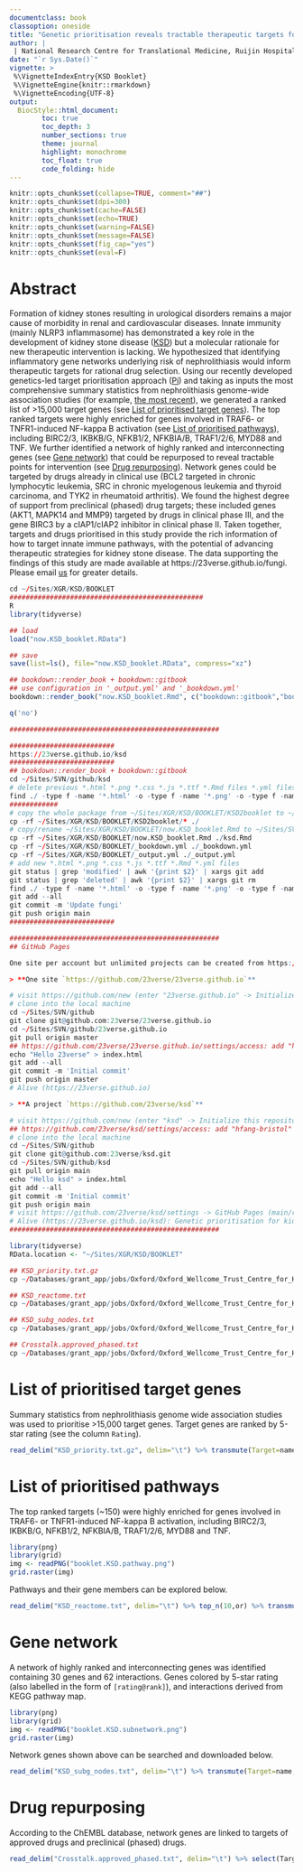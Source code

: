```yaml
---
documentclass: book
classoption: oneside
title: "Genetic prioritisation reveals tractable therapeutic targets for kidney stone disease"
author: |
 | National Research Centre for Translational Medicine, Ruijin Hospital, Shanghai Jiao Tong University School of Medicine
date: "`r Sys.Date()`"
vignette: >
 %\VignetteIndexEntry{KSD Booklet}
 %\VignetteEngine{knitr::rmarkdown}
 %\VignetteEncoding{UTF-8}
output: 
  BiocStyle::html_document:
        toc: true
        toc_depth: 3
        number_sections: true
        theme: journal
        highlight: monochrome
        toc_float: true
        code_folding: hide
---
```


```r
knitr::opts_chunk$set(collapse=TRUE, comment="##")
knitr::opts_chunk$set(dpi=300)
knitr::opts_chunk$set(cache=FALSE)
knitr::opts_chunk$set(echo=TRUE)
knitr::opts_chunk$set(warning=FALSE)
knitr::opts_chunk$set(message=FALSE)
knitr::opts_chunk$set(fig_cap="yes")
knitr::opts_chunk$set(eval=F)
```


# Abstract {#index}

Formation of kidney stones resulting in urological disorders remains a major cause of morbidity in renal and cardiovascular diseases. Innate immunity (mainly NLRP3 inflammasome) has demonstrated a key role in the development of kidney stone disease ([KSD](https://www.nhs.uk/conditions/Kidney-stones/)) but a molecular rationale for new therapeutic intervention is lacking. We hypothesized that identifying inflammatory gene networks underlying risk of nephrolithiasis would inform therapeutic targets for rational drug selection. Using our recently developed genetics-led target prioritisation approach ([Pi](https://pubmed.ncbi.nlm.nih.gov/31253980)) and taking as inputs the most comprehensive summary statistics from nephrolithiasis genome-wide association studies (for example, [the most recent](https://pubmed.ncbi.nlm.nih.gov/31729369)), we generated a ranked list of >15,000 target genes (see [List of prioritised target genes]). The top ranked targets were highly enriched for genes involved in TRAF6- or TNFR1-induced NF-kappa B activation (see [List of prioritised pathways]), including BIRC2/3, IKBKB/G, NFKB1/2, NFKBIA/B, TRAF1/2/6, MYD88 and TNF. We further identified a network of highly ranked and interconnecting genes (see [Gene network]) that could be repurposed to reveal tractable points for intervention (see [Drug repurposing]). Network genes could be targeted by drugs already in clinical use (BCL2 targeted in chronic lymphocytic leukemia, SRC in chronic myelogenous leukemia and thyroid carcinoma, and TYK2 in rheumatoid arthritis). We found the highest degree of support from preclinical (phased) drug targets; these included genes (AKT1, MAPK14 and MMP9) targeted by drugs in clinical phase III, and the gene BIRC3 by a cIAP1/cIAP2 inhibitor in clinical phase II. Taken together, targets and drugs prioritised in this study provide the rich information of how to target innate immune pathways, with the potential of advancing therapeutic strategies for kidney stone disease. The data supporting the findings of this study are made available at https://23verse.github.io/fungi. Please email [us](mailto:fh12355@rjh.com.cn) for greater details.

```r
cd ~/Sites/XGR/KSD/BOOKLET
################################################
R
library(tidyverse)

## load
load("now.KSD_booklet.RData")

## save
save(list=ls(), file="now.KSD_booklet.RData", compress="xz")

## bookdown::render_book + bookdown::gitbook
## use configuration in '_output.yml' and '_bookdown.yml'
bookdown::render_book("now.KSD_booklet.Rmd", c("bookdown::gitbook","bookdown::pdf_book","bookdown::tufte_html_book")[1])

q('no')

####################################################

##########################
https://23verse.github.io/ksd
##########################
## bookdown::render_book + bookdown::gitbook
cd ~/Sites/SVN/github/ksd
# delete previous *.html *.png *.css *.js *.ttf *.Rmd files *.yml files
find ./ -type f -name '*.html' -o -type f -name '*.png' -o -type f -name '*.css' -o -type f -name '*.js' -o -type f -name '*.ttf' -o -type f -name '*.Rmd' -o -type f -name '*.yml' -o -type f -name '*.RDS' -o -type f -name '*.r' | xargs rm -rf
############
# copy the whole package from ~/Sites/XGR/KSD/BOOKLET/KSD2booklet to ~/Sites/SVN/github/ksd
cp -rf ~/Sites/XGR/KSD/BOOKLET/KSD2booklet/* ./
# copy/rename ~/Sites/XGR/KSD/BOOKLET/now.KSD_booklet.Rmd to ~/Sites/SVN/github/ksd/ksd.Rmd
cp -rf ~/Sites/XGR/KSD/BOOKLET/now.KSD_booklet.Rmd ./ksd.Rmd
cp -rf ~/Sites/XGR/KSD/BOOKLET/_bookdown.yml ./_bookdown.yml
cp -rf ~/Sites/XGR/KSD/BOOKLET/_output.yml ./_output.yml
# add new *.html *.png *.css *.js *.ttf *.Rmd *.yml files
git status | grep 'modified' | awk '{print $2}' | xargs git add
git status | grep 'deleted' | awk '{print $2}' | xargs git rm
find ./ -type f -name '*.html' -o -type f -name '*.png' -o -type f -name '*.css' -o -type f -name '*.js' -o -type f -name '*.ttf' -o -type f -name '*.Rmd' -o -type f -name '*.yml' -o -type f -name '*.RDS' -o -type f -name '*.r' | xargs git add
git add --all
git commit -m 'Update fungi'
git push origin main
##########################

####################################################
## GitHub Pages

One site per account but unlimited projects can be created from https://pages.github.com:

> **One site `https://github.com/23verse/23verse.github.io`**

# visit https://github.com/new (enter "23verse.github.io" -> Initialize this repository with a README)
# clone into the local machine 
cd ~/Sites/SVN/github
git clone git@github.com:23verse/23verse.github.io
cd ~/Sites/SVN/github/23verse.github.io
git pull origin master
## https://github.com/23verse/23verse.github.io/settings/access: add "hfang-bristol"
echo "Hello 23verse" > index.html
git add --all
git commit -m 'Initial commit'
git push origin master
# Alive (https://23verse.github.io)

> **A project `https://github.com/23verse/ksd`**

# visit https://github.com/new (enter "ksd" -> Initialize this repository with a README)
## https://github.com/23verse/ksd/settings/access: add "hfang-bristol"
# clone into the local machine 
cd ~/Sites/SVN/github
git clone git@github.com:23verse/ksd.git
cd ~/Sites/SVN/github/ksd
git pull origin main
echo "Hello ksd" > index.html
git add --all
git commit -m 'Initial commit'
git push origin main
# visit https://github.com/23verse/ksd/settings -> GitHub Pages (main/root)
# Alive (https://23verse.github.io/ksd): Genetic prioritisation for kidney stone disease
####################################################


```

```r
library(tidyverse)
RData.location <- "~/Sites/XGR/KSD/BOOKLET"
```

```r
## KSD_priority.txt.gz
cp ~/Databases/grant_app/jobs/Oxford/Oxford_Wellcome_Trust_Centre_for_Human_Genetics/ULTRA-DD/FrontierImmunology/KidneyStone/KSD_priority.txt.gz ~/Sites/XGR/KSD/BOOKLET

## KSD_reactome.txt
cp ~/Databases/grant_app/jobs/Oxford/Oxford_Wellcome_Trust_Centre_for_Human_Genetics/ULTRA-DD/FrontierImmunology/KidneyStone/KSD_reactome.txt ~/Sites/XGR/KSD/BOOKLET

## KSD_subg_nodes.txt
cp ~/Databases/grant_app/jobs/Oxford/Oxford_Wellcome_Trust_Centre_for_Human_Genetics/ULTRA-DD/FrontierImmunology/KidneyStone/KSD_subg_nodes.txt ~/Sites/XGR/KSD/BOOKLET

## Crosstalk.approved_phased.txt
cp ~/Databases/grant_app/jobs/Oxford/Oxford_Wellcome_Trust_Centre_for_Human_Genetics/ULTRA-DD/FrontierImmunology/KidneyStone/Crosstalk.approved_phased.txt ~/Sites/XGR/KSD/BOOKLET

```


# List of prioritised target genes

Summary statistics from nephrolithiasis genome wide association studies was used to prioritise >15,000 target genes. Target genes are ranked by 5-star rating (see the column `Rating`).

```r
read_delim("KSD_priority.txt.gz", delim="\t") %>% transmute(Target=name, Rank=rank, Rating=signif(rating,digits=4), Description=description) %>% DT::datatable(options=list(pageLength=10,searchHighlight=T,dom='Bfrtip',buttons=c('csv','copy'), dom='t',scrollX=T), style='default', caption="", rownames=FALSE, escape=F, extensions=c('Buttons'))
```


# List of prioritised pathways

The top ranked targets (~150) were highly enriched for genes involved in TRAF6- or TNFR1-induced NF-kappa B activation, including BIRC2/3, IKBKB/G, NFKB1/2, NFKBIA/B, TRAF1/2/6, MYD88 and TNF. 

```r
library(png)
library(grid)
img <- readPNG("booklet.KSD.pathway.png")
grid.raster(img)
```

Pathways and their gene members can be explored below.

```r
read_delim("KSD_reactome.txt", delim="\t") %>% top_n(10,or) %>% transmute(Pathway=name, log2OR=or, FDR=adjp, Genes=members_Overlap) %>% DT::datatable(options=list(pageLength=10,searchHighlight=T,dom='Bfrtip',buttons=c('csv','copy'), dom='t',scrollX=T), style='default', caption="", rownames=FALSE, escape=F, extensions=c('Buttons'))
```


# Gene network

A network of highly ranked and interconnecting genes was identified containing 30 genes and 62 interactions. Genes colored by 5-star rating (also labelled in the form of `[rating@rank]`), and interactions derived from KEGG pathway map.

```r
library(png)
library(grid)
img <- readPNG("booklet.KSD.subnetwork.png")
grid.raster(img)
```

Network genes shown above can be searched and downloaded below.

```r
read_delim("KSD_subg_nodes.txt", delim="\t") %>% transmute(Target=name, Rank=rank, Rating=signif(rating,digits=4), Description=description) %>% DT::datatable(options=list(pageLength=10,searchHighlight=T,dom='Bfrtip',buttons=c('csv','copy'), dom='t',scrollX=T), style='default', caption="", rownames=FALSE, escape=F, extensions=c('Buttons'))
```

# Drug repurposing

According to the ChEMBL database, network genes are linked to targets of approved drugs and preclinical (phased) drugs. 

```r
read_delim("Crosstalk.approved_phased.txt", delim="\t") %>% select(Target, Disease, Drug, Phase) %>% DT::datatable(options=list(pageLength=10,searchHighlight=T,dom='Bfrtip',buttons=c('csv','copy'), dom='t',scrollX=T), style='default', caption="", rownames=FALSE, escape=F, extensions=c('Buttons'))
```
